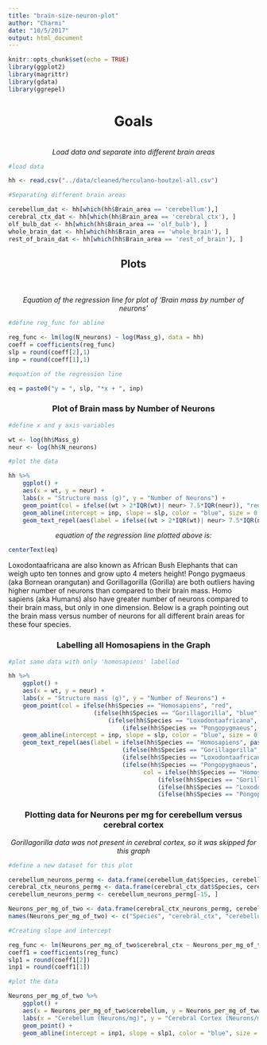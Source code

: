 ```yaml
---
title: "brain-size-neuron-plot"
author: "Charmi"
date: "10/5/2017"
output: html_document
---
```


```r
knitr::opts_chunk$set(echo = TRUE)
library(ggplot2)
library(magrittr)
library(gdata)
library(ggrepel)

```

<center><h1> Goals </h1>
<br>
<i>Load data and separate into different brain areas</i> </center>

```r
#load data

hh <- read.csv("../data/cleaned/herculano-houtzel-all.csv")

#Separating different brain areas

cerebellum_dat <- hh[which(hh$Brain_area == 'cerebellum'),]
cerebral_ctx_dat <- hh[which(hh$Brain_area == 'cerebral_ctx'), ]
olf_bulb_dat <- hh[which(hh$Brain_area == 'olf_bulb'), ]
whole_brain_dat <- hh[which(hh$Brain_area == 'whole_brain'), ]
rest_of_brain_dat <- hh[which(hh$Brain_area == 'rest_of_brain'), ]

```
<center><h2> Plots </h2> </center>
<br>
<br>
<center> <i> Equation of the regression line for plot of 'Brain mass by number of neurons' </i></center>


```r

#define reg_func for abline

reg_func <- lm(log(N_neurons) ~ log(Mass_g), data = hh)
coeff = coefficients(reg_func)
slp = round(coeff[2],1)
inp = round(coeff[1],1)

#equation of the regression line

eq = paste0("y = ", slp, "*x + ", inp)
```

<center> <h3> Plot of Brain mass by Number of Neurons </h3></center>

```r

#define x and y axis variables

wt <- log(hh$Mass_g)
neur <- log(hh$N_neurons)

#plot the data

hh %>%
    ggplot() +
    aes(x = wt, y = neur) +
    labs(x = "Structure mass (g)", y = "Number of Neurons") +
    geom_point(col = ifelse((wt > 2*IQR(wt)| neur> 7.5*IQR(neur)), "red", "black")) +
    geom_abline(intercept = inp, slope = slp, color = "blue", size = 0.5) +
    geom_text_repel(aes(label = ifelse((wt > 2*IQR(wt)| neur> 7.5*IQR(neur)), paste0(Species), "")), col = "red")
```

<center> <i> equation of the regression line plotted above is: </i> </center>

```r

centerText(eq)

```
Loxodontaafricana are also known as African Bush Elephants that can weigh upto ten tonnes and grow upto 4 meters height! 
Pongo pygmaeus (aka Bornean orangutan) and Gorillagorilla (Gorilla) are both outliers having higher number of neurons than compared to their brain mass. Homo sapiens (aka Humans) also have greater number of neurons compared to their brain mass, but only in one dimension. Below is a graph pointing out the brain mass versus number of neurons for all different brain areas for these four species.

<center> <h3> Labelling all Homosapiens in the Graph </h3> </center>

```r
#plot same data with only 'homosapiens' labelled

hh %>%
    ggplot() +
    aes(x = wt, y = neur) +
    labs(x = "Structure mass (g)", y = "Number of Neurons") +
    geom_point(col = ifelse(hh$Species == "Homosapiens", "red",
                        (ifelse(hh$Species == "Gorillagorilla", "blue",
                            (ifelse(hh$Species == "Loxodontaafricana", "green",
                                (ifelse(hh$Species == "Pongopygmaeus", "orange", "black")))))))) +
    geom_abline(intercept = inp, slope = slp, color = "blue", size = 0.5) +
    geom_text_repel(aes(label = ifelse(hh$Species == "Homosapiens", paste0(Species),
                                (ifelse(hh$Species == "Gorillagorilla", paste0(Species),
                                (ifelse(hh$Species == "Loxodontaafricana", paste0(Species),
                                (ifelse(hh$Species == "Pongopygmaeus", paste0(Species), "")))))))),
                                      col = ifelse(hh$Species == "Homosapiens", "red",
                                          (ifelse(hh$Species == "Gorillagorilla", "blue",
                                          (ifelse(hh$Species == "Loxodontaafricana", "green",
                                          (ifelse(hh$Species == "Pongopygmaeus", "orange", "black"))))))))

```

<center><h3> Plotting data for Neurons per mg for cerebellum versus cerebral cortex </h3>
<i> Gorillagorilla data was not present in cerebral cortex, so it was skipped for this graph </i> </center>

```r

#define a new dataset for this plot

cerebellum_neurons_permg <- data.frame(cerebellum_dat$Species, cerebellum_dat$Neurons_per_mg)
cerebral_ctx_neurons_permg <- data.frame(cerebral_ctx_dat$Species, cerebral_ctx_dat$Neurons_per_mg)
cerebellum_neurons_permg <- cerebellum_neurons_permg[-15, ]

Neurons_per_mg_of_two <- data.frame(cerebral_ctx_neurons_permg, cerebellum_neurons_permg$cerebellum_dat.Neurons_per_mg)
names(Neurons_per_mg_of_two) <- c("Species", "cerebral_ctx", "cerebellum")

#Creating slope and intercept

reg_func <- lm(Neurons_per_mg_of_two$cerebral_ctx ~ Neurons_per_mg_of_two$cerebellum, data = Neurons_per_mg_of_two)
coeff1 = coefficients(reg_func)
slp1 = round(coeff1[2])
inp1 = round(coeff1[1])

#plot the data

Neurons_per_mg_of_two %>%
    ggplot() +
    aes(x = Neurons_per_mg_of_two$cerebellum, y = Neurons_per_mg_of_two$cerebral_ctx) +
    labs(x = "Cerebellum (Neurons/mg)", y = "Cerebral Cortex (Neurons/mg)") +
    geom_point() +
    geom_abline(intercept = inp1, slope = slp1, color = "blue", size = 0.5)

```














